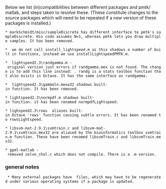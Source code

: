 Below we list (in)compatibilities between different packages and pmtk/ matlab,
and steps taken to resolve these. (These constitute changes to the source packages which will need to be repeated if a new version of these packages is installed.)

 * markSchmidt/misc/sampleDiscrete has different interface to pmtk's sampleDiscrete. His code assumes N=1, whereas pmtk lets you draw multiple samples. It has been removed.

 *  we do not call install_lightspeed.m as this shadows a number of built in functions, instead we use installLightspeedPMTK.m.

 *  lightspeed2.3\randgamma.m - original version just errors if randgamma.mex is not found. The change is to add this line instead: {{{x = randg(a);}}}. randg is a stats toolbox function that also exists in Octave. It has the same interface as randgamma. 

 *  lightspeed2.3\gammaln.mexw32 shadows built-in function. It has been removed.

 * lightspeed2.3\normpdf.m shadows built-in function. it has been renamed normpdfLightspeed.

 * lighspeed2.3\rows  aliases built-in Octave 'rows' function causing subtle errors. It has been renamed to rowsLightspeed.

 * libsvm-mat-2.9.1\svmtrain.c and libsvm-mat-2.9.1\svmtrain.mex32 are aliased by the bioinformatics toolbox svmtrain.m function. These have been renamed libsvmTrain.c and libsvmTrain.mex32. 

 * gpml-matlab - removed solve_chol.c which does not compile. There is a .m version.




=== general notes ===

  * Many external packages have {{{.mex*}}} files, which may have to be regenerated under various operating systems if a package is updated. 

  